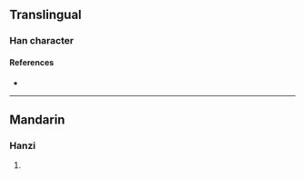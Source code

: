 {{character info/new}}
==Translingual==

===Han character===
{{Han char|rn=86|rad=火|as=05|sn=9|four=|canj=FLLN|ids=⿰火弗}}

====References====
* {{Han ref|kx=0668.120|dkj=18940|dj=1077.150|hdz=32197.100|uh=70A5|ud=28837}}

----

==Mandarin==

===Hanzi===
{{cmn-hanzi|pin=[[fú]] ([[fu2]]), [[xiè]] ([[xie4]])|wg=fu<sup>2</sup>, hsieh<sup>4</sup>}}

# {{defn|lang=cmn|sort=火05}}